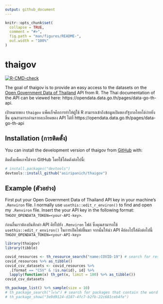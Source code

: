 ```yaml
---
output: github_document
---
```


<!-- README.md is generated from README.Rmd. Please edit that file -->

```r
knitr::opts_chunk$set(
  collapse = TRUE,
  comment = "#>",
  fig.path = "man/figures/README-",
  out.width = "100%"
)
```

# thaigov

<!-- badges: start -->
[![R-CMD-check](https://github.com/asiripanich/thaigov/workflows/R-CMD-check/badge.svg)](https://github.com/asiripanich/thaigov/actions)
<!-- badges: end -->

The goal of thaigov is to provide an easy access to the datasets on the [Open Government Data of Thailand](https://data.go.th/) API from R.
The Thai documentation of the API can be viewed here: https://opendata.data.go.th/pages/data-go-th-api.

เป้าหมายของ `thaigov` แพ็คเก็จคือการทำให้ผู้ใช้ R สามารถเข้าถึงข้อมูลเปิดของรัฐบาลไทยได้ง่ายยิ่งขึ้น คุณสามารถอ่านรายละเอียดของ API ได้ที่ https://opendata.data.go.th/pages/data-go-th-api

## Installation (การติดตั้ง)

You can install the development version of thaigov from [GitHub](https://github.com/) with:

ติดตั้งแพ็คเกจได้จาก GitHub โดยใช้โค้ดดังต่อไปนี้:

``` r
# install.packages("devtools")
devtools::install_github("asiripanich/thaigov")
```

## Example (ตัวอย่าง)

First put your Open Government Data of Thailand API key in your machine's `.Renviron` file. 
I normally use `usethis::edit_r_environ()` to find and open my `.Renviron` file.
Insert the your API key in the following format: `THGOV_OPENDATA_TOKEN=<your-API-key>`.

ก่อนอื่นเราต้องบันทึกค่า API คีย์ไปยัง `.Renviron` ไฟล์ ซึ่งคุณสามารถใช้ `usethis::edit_r_environ()` ในการเปิดไฟล์ขึ้นมา
จากนั้นให้นำ API คีย์ลงไปใส่ดังต่อไปนี้ `THGOV_OPENDATA_TOKEN=<your-API-key>`

```r
library(thaigov)
library(tibble)

covid_resources <- th_resource_search("name:COVID-19") # search for resources that contain the word "COVID" in Thai in their description.
covid_resources %>% as_tibble()
covid_csv_datasets <- covid_resources %>%
  .[format == "CSV" & !is.na(id), id] %>%
  lapply(function(x) th_get(x, limit = 100) %>% as_tibble())
covid_csv_datasets

th_package_list() %>% sample(size = 10)
# th_package_search("โควิด") # search for packages that contain the word "COVID" in Thai.
# ​th_package_show("3e9d9124-d187-4fc7-b2fb-22c681ceb4fe")
```
